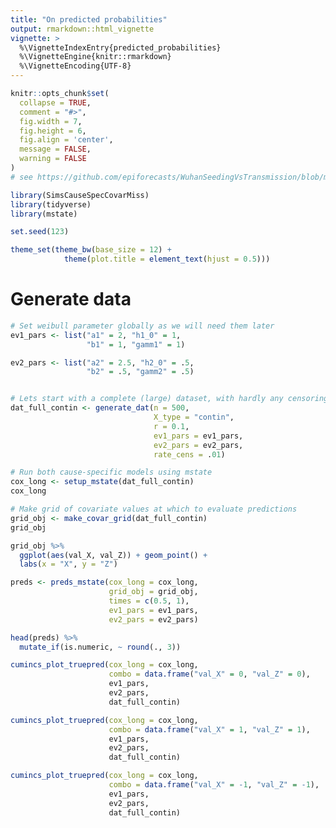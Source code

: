 ```yaml
---
title: "On predicted probabilities"
output: rmarkdown::html_vignette
vignette: >
  %\VignetteIndexEntry{predicted_probabilities}
  %\VignetteEngine{knitr::rmarkdown}
  %\VignetteEncoding{UTF-8}
---
```


```r
knitr::opts_chunk$set(
  collapse = TRUE,
  comment = "#>",
  fig.width = 7,
  fig.height = 6,
  fig.align = 'center',
  message = FALSE, 
  warning = FALSE
)
# see https://github.com/epiforecasts/WuhanSeedingVsTransmission/blob/master/vignettes/output.Rmd
```



```r
library(SimsCauseSpecCovarMiss)
library(tidyverse)
library(mstate)

set.seed(123)

theme_set(theme_bw(base_size = 12) +
            theme(plot.title = element_text(hjust = 0.5)))
```


# Generate data


```r
# Set weibull parameter globally as we will need them later
ev1_pars <- list("a1" = 2, "h1_0" = 1, 
                 "b1" = 1, "gamm1" = 1)

ev2_pars <- list("a2" = 2.5, "h2_0" = .5,
                 "b2" = .5, "gamm2" = .5)


# Lets start with a complete (large) dataset, with hardly any censoring
dat_full_contin <- generate_dat(n = 500,
                                X_type = "contin",
                                r = 0.1,
                                ev1_pars = ev1_pars,
                                ev2_pars = ev2_pars,
                                rate_cens = .01) 
```



```r
# Run both cause-specific models using mstate
cox_long <- setup_mstate(dat_full_contin)
cox_long
```


```r
# Make grid of covariate values at which to evaluate predictions
grid_obj <- make_covar_grid(dat_full_contin)
grid_obj
```


```r
grid_obj %>% 
  ggplot(aes(val_X, val_Z)) + geom_point() +
  labs(x = "X", y = "Z")
```


```r
preds <- preds_mstate(cox_long = cox_long,
                      grid_obj = grid_obj, 
                      times = c(0.5, 1), 
                      ev1_pars = ev1_pars,
                      ev2_pars = ev2_pars)

head(preds) %>% 
  mutate_if(is.numeric, ~ round(., 3))
```


```r
cumincs_plot_truepred(cox_long = cox_long, 
                      combo = data.frame("val_X" = 0, "val_Z" = 0),
                      ev1_pars,
                      ev2_pars, 
                      dat_full_contin)
```


```r
cumincs_plot_truepred(cox_long = cox_long, 
                      combo = data.frame("val_X" = 1, "val_Z" = 1),
                      ev1_pars,
                      ev2_pars, 
                      dat_full_contin)
```


```r
cumincs_plot_truepred(cox_long = cox_long, 
                      combo = data.frame("val_X" = -1, "val_Z" = -1),
                      ev1_pars,
                      ev2_pars, 
                      dat_full_contin)
```

